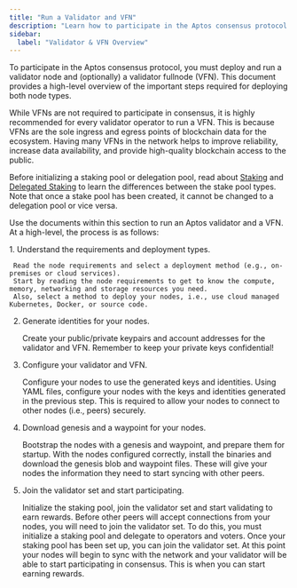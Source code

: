 ```yaml
---
title: "Run a Validator and VFN"
description: "Learn how to participate in the Aptos consensus protocol by deploying and running a validator node and validator fullnode (VFN) with step-by-step guidance."
sidebar:
  label: "Validator & VFN Overview"
---
```



To participate in the Aptos consensus protocol, you must deploy and run a validator node and (optionally) a validator
fullnode (VFN). This document provides a high-level overview of the important steps required for deploying both node types.

<Aside type="note">
  While VFNs are not required to participate in consensus, it is highly recommended for every validator operator to run a VFN.
  This is because VFNs are the sole ingress and egress points of blockchain data for the ecosystem. Having many VFNs
  in the network helps to improve reliability, increase data availability, and provide high-quality blockchain access to the public.
</Aside>

Before initializing a staking pool or delegation pool, read about [Staking](/network/blockchain/staking) and
[Delegated Staking](/network/blockchain/delegated-staking) to learn the
differences between the stake pool types. Note that once a stake pool has been created, it cannot be changed to a delegation pool
or vice versa.

Use the documents within this section to run an Aptos validator and a VFN. At a high-level, the process is as follows:

<Steps>
  1. Understand the requirements and deployment types.

     Read the node requirements and select a deployment method (e.g., on-premises or cloud services).
     Start by reading the node requirements to get to know the compute, memory, networking and storage resources you need.
     Also, select a method to deploy your nodes, i.e., use cloud managed Kubernetes, Docker, or source code.

  2. Generate identities for your nodes.

     Create your public/private keypairs and account addresses for the validator and VFN.
     Remember to keep your private keys confidential!

  3. Configure your validator and VFN.

     Configure your nodes to use the generated keys and identities.
     Using YAML files, configure your nodes with the keys and identities generated in the previous step.
     This is required to allow your nodes to connect to other nodes (i.e., peers) securely.

  4. Download genesis and a waypoint for your nodes.

     Bootstrap the nodes with a genesis and waypoint, and prepare them for startup.
     With the nodes configured correctly, install the binaries and download the genesis blob and waypoint files.
     These will give your nodes the information they need to start syncing with other peers.

  5. Join the validator set and start participating.

     Initialize the staking pool, join the validator set and start validating to earn rewards.
     Before other peers will accept connections from your nodes, you will need to join the validator set.
     To do this, you must initialize a staking pool and delegate to operators and voters.
     Once your staking pool has been set up, you can join the validator set.
     At this point your nodes will begin to sync with the network and your validator will be able to start participating in consensus.
     This is when you can start earning rewards.
</Steps>

